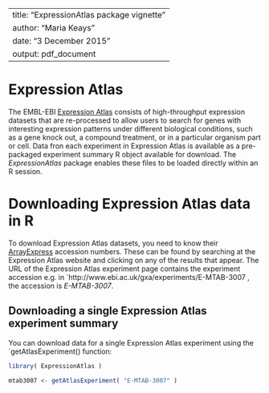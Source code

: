 %\VignetteEngine{ knitr::knitr }
%\VignetteIndexEntry{ ExpressionAtlas }

---
title: "ExpressionAtlas package vignette"
author: "Maria Keays"
date: "3 December 2015"
output: pdf_document
---

# Expression Atlas

The EMBL-EBI [Expression Atlas](http://www.ebi.ac.uk/gxa) consists of
high-throughput expression datasets that are re-processed to allow users to
search for genes with interesting expression patterns under different
biological conditions, such as a gene knock out, a compound treatment, or in a
particular organism part or cell. Data fron each experiment in Expression
Atlas is available as a pre-packaged experiment summary R object available for
download. The *ExpressionAtlas* package enables these files to be loaded
directly within an R session.

# Downloading Expression Atlas data in R

To download Expression Atlas datasets, you need to know their
[ArrayExpress](http://www.ebi.ac.uk/arrayexpress) accession numbers. These can
be found by searching at the Expression Atlas website and clicking on any of
the results that appear. The URL of the Expression Atlas experiment page
contains the experiment accession e.g. in
`http://www.ebi.ac.uk/gxa/experiments/E-MTAB-3007 , the accession is
*E-MTAB-3007*.

## Downloading a single Expression Atlas experiment summary

You can download data for a single Expression Atlas experiment using the
`getAtlasExperiment() function:

```r
library( ExpressionAtlas )

mtab3007 <- getAtlasExperiment( "E-MTAB-3007" )
```


